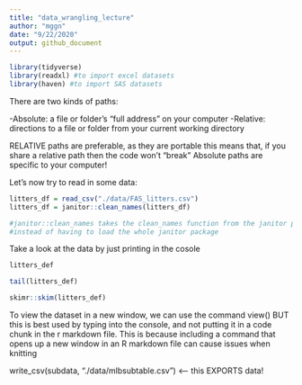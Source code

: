 ```yaml
---
title: "data_wrangling_lecture"
author: "mggn"
date: "9/22/2020"
output: github_document
---
```


```r
library(tidyverse)
library(readxl) #to import excel datasets
library(haven) #to import SAS datasets
```

There are two kinds of paths:

-Absolute: a file or folder’s “full address” on your computer
-Relative: directions to a file or folder from your current working directory

RELATIVE paths are preferable, as they are portable
this means that, if you share a relative path then the code won't "break"
Absolute paths are specific to your computer!

Let's now try to read in some data:

```r
litters_df = read_csv("./data/FAS_litters.csv")
litters_df = janitor::clean_names(litters_df)

#janitor::clean_names takes the clean_names function from the janitor package
#instead of having to load the whole janitor package
```

Take a look at the data by just printing in the cosole
```r
litters_def
```


```r
tail(litters_def)
```

```r
skimr::skim(litters_def)
```

To view the dataset in a new window, we can use the command view() BUT this is
best used by typing into the console, and not putting it in a code chunk in the 
r markdown file. This is because including a command that opens up a new window
in an R markdown file can cause issues when knitting

write_csv(subdata, "./data/mlbsubtable.csv") <-- this EXPORTS data!



